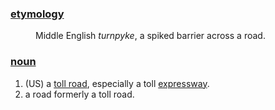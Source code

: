===[[etymology]]===
:Middle English ''turnpyke'', a spiked barrier across a road.
===[[noun]]===
#(US) a [[toll road]], especially a toll [[expressway]].
#a road formerly a toll road.